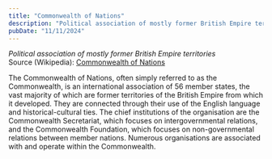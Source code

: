 ```yaml
---
title: "Commonwealth of Nations"
description: "Political association of mostly former British Empire territories"
pubDate: "11/11/2024"
---
```


*Political association of mostly former British Empire territories*  
Source (Wikipedia): [Commonwealth of Nations][1]

The Commonwealth of Nations, often simply referred to as the Commonwealth, is an international association of 56 member states, the vast majority of which are former territories of the British Empire from which it developed. They are connected through their use of the English language and historical-cultural ties. The chief institutions of the organisation are the Commonwealth Secretariat, which focuses on intergovernmental relations, and the Commonwealth Foundation, which focuses on non-governmental relations between member nations. Numerous organisations are associated with and operate within the Commonwealth.

[1]: https://en.wikipedia.org/wiki/Commonwealth_of_Nations
